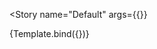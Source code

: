

<Meta
  title="Components/Sidebar/Menu"
  decorators={decorators}
/>


<Story
  name="Default"
  args={{}}
>
  {Template.bind({})}
</Story>
